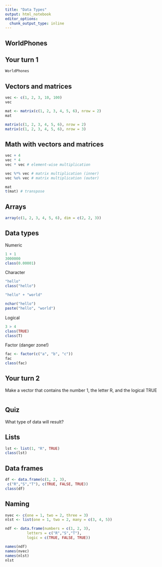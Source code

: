 ```yaml
---
title: "Data Types"
output: html_notebook
editor_options: 
  chunk_output_type: inline
---
```


## WorldPhones

## Your turn 1

```r
WorldPhones
```

## Vectors and matrices

```r
vec <- c(1, 2, 3, 10, 100)
vec
```

```r
mat <- matrix(c(1, 2, 3, 4, 5, 6), nrow = 2)
mat

matrix(c(1, 2, 3, 4, 5, 6), nrow = 2)
matrix(c(1, 2, 3, 4, 5, 6), nrow = 3)
```

## Math with vectors and matrices

```r
vec + 4
vec * 4
vec * vec # element-wise multiplication

vec %*% vec # matrix multiplication (inner)
vec %o% vec # matrix multiplication (outer)

mat
t(mat) # transpose
```

## Arrays

```r
array(c(1, 2, 3, 4, 5, 6), dim = c(2, 2, 3))
```

## Data types

Numeric

```r
1 + 1
3000000
class(0.00001)
```

Character

```r
"hello"
class("hello")
```

```r
"hello" + "world"
```

```r
nchar("hello")
paste("hello", "world")
```

Logical

```r
3 > 4
class(TRUE)
class(T)
```

Factor (danger zone!)

```r
fac <- factor(c("a", "b", "c"))
fac
class(fac)
```

## Your turn 2

Make a vector that contains the number 1, the letter R, and the logical TRUE

```r

```

## Quiz

What type of data will result?

## Lists

```r
lst <- list(1, "R", TRUE)
class(lst)
```

## Data frames

```r
df <- data.frame(c(1, 2, 3), 
 c("R","S","T"), c(TRUE, FALSE, TRUE))
class(df)
```

## Naming

```r
nvec <- c(one = 1, two = 2, three = 3)
nlst <- list(one = 1, two = 2, many = c(3, 4, 5))
```

```r
ndf <- data.frame(numbers = c(1, 2, 3), 
          letters = c("R","S","T"), 
          logic = c(TRUE, FALSE, TRUE))
```

```r
names(ndf)
names(nvec)
names(nlst)
nlst
```
